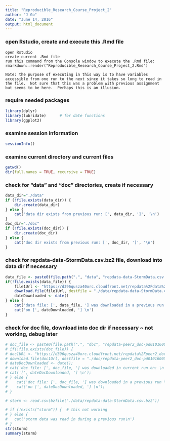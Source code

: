 ```yaml
---
title: "Reproducible_Research_Course_Project_2"
author: "J Go"
date: "June 14, 2016"
output: html_document
---
```


### open Rstudio, create and execute this .Rmd file
```
open Rstudio
create current .Rmd file
run this command from the Console window to execute the .Rmd file:
rmarkdown::render("Reproducible_Research_Course_Project_2.Rmd")

Note: the purpose of executing in this way is to have variables accessible from one run to the next since it takes so long to read in the file.  Not sure that this was a problem with previous assignment but seems to be here.  Perhaps this is an illusion.
```

### require needed packages
```r
library(dplyr)
library(lubridate)      # for date functions
library(ggplot2)
```
### examine session information
```r
sessionInfo()
```

### examine current directory and current files
```r
getwd()
dir(full.names = TRUE, recursive = TRUE)
```

### check for "data" and "doc" directories, create if necessary
```r
data_dir="./data"
if (!file.exists(data_dir)) {
    dir.create(data_dir)
} else {
    cat('data dir exists from previous run: [', data_dir, ']', '\n')
}
doc_dir="./doc"
if (!file.exists(doc_dir)) {
    dir.create(doc_dir)
} else {
    cat('doc dir exists from previous run: [', doc_dir, ']', '\n')
}
```

### check for repdata-data-StormData.csv.bz2 file, download into data dir if necessary
```r
data_file <- paste0(file.path(".", "data", "repdata-data-StormData.csv.bz2"))
if(!file.exists(data_file)) {
    file1Url <- "https://d396qusza40orc.cloudfront.net/repdata%2Fdata%2FStormData.csv.bz2"
    download.file(file1Url, destfile = "./data/repdata-data-StormData.csv.bz2", method = "curl")
    dateDownloaded <- date()
} else {
    cat('data file: [', data_file, '] was downloaded in a previous run \n')
    cat('on [', dateDownloaded, '] \n')
}
```
### check for doc file, download into doc dir if necessary ~ not working, debug later
```r
# doc_file <- paste0(file.path(".", "doc", "repdata-peer2_doc-pd01016005curr.pdf"))
# if(!file.exists(doc_file)) {
# doc1URL <- "https://d396qusza40orc.cloudfront.net/repdata%2Fpeer2_doc%2Fpd01016005curr.pdf";
# download.file(doc1Url, destfile = "./doc/repdata-peer2_doc-pd01016005curr.pdf", method = "curl");
# dateDocDownloaded <- date();
# cat('doc file: [', doc_file, '] was downloaded in current run on: \n');
# cat('[', dateDocDownloaded, '] \n');
# } else {
#    cat('doc file: [', doc_file, '] was downloaded in a previous run \n');
#    cat('on [', dateDocDownloaded, '] \n');
# }
```

```r
# storm <- read.csv(bzfile("./data/repdata-data-StormData.csv.bz2")) 

# if (!exists("storm")) {  # this not working
# } else {
#   cat('storm data was read in during a previous run\n')
# }
str(storm)
summary(storm)
```
